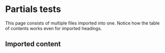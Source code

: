 
# Partials tests

This page consists of multiple files imported into one. Notice how the table of contents works even for imported headings.

## Imported content

<PagePartial />

<AnotherPagePartial />
